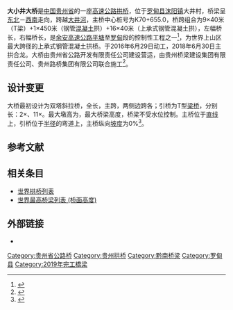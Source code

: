 {{noteTA
|G1=地名
|1=zh-hans:斜拉桥;zh-hk:斜拉橋;zh-tw:斜張橋;}}
{{Infobox bridge
|image            = 
|image_size    = 270
|caption          = 
|bridge_name = 大小井大桥
|native_name  = 
|native_name_lang= 
|official_name = 
|other_name   = 
|locale             = {{CHN}}[[贵州省|贵州省]][[罗甸县|罗甸县]][[沫阳镇|沫阳镇]]
|carries            = {{China Expwy Name|S62|P=Guizhou}}
|crosses           = [[大井河|大井河]]
|owner            = 
|maint             = 
|designer        = 
|engineering   = 
|architect        = 
|material         = 
|design            = [[拱桥|拱桥]]
|mainspan       = {{convert|450|m|0}}
|spans             = 
|length            = 左幅：{{convert|1501|m|0}}<br>右幅：{{convert|1486|m|0}}
|width             = 
|height            = 
|below             = 
|coordinates    = {{Coord|25.554630|106.865367|type:landmark_region:CN|display=inline,title}}
|builder           = 
|fabricator       =
|begin             = 2016年6月29日
|complete       = 2019年6月
|open              = 
|cost                = 
|traffic             = 
|toll                 = 
|preceded       = 
|followed        = 
|extra              = {{Location map | China Guizhou | label= | label_size= | alt= | position= | background= | lat=25.554630 | long=106.865367 | mark=AB-Brücke.svg | marksize=10 | float=center | width= | caption=大小井大桥在贵州的位置}}
}}
'''大小井大桥'''是[[中国|中国]][[贵州省|贵州省]]的一座[[高速公路|高速公路]][[拱桥|拱桥]]，位于[[罗甸县|罗甸县]][[沫阳镇|沫阳镇]]大井村，桥梁呈[[东北|东北]]－[[西南|西南]]走向，跨越[[大井河|大井河]]，主桥中心桩号为K70+655.0，桥跨组合为9×40米（T梁）+1×450米（钢管[[混凝土|混凝土]]拱）+16×40米（上承式钢管混凝土拱），左幅桥长{{convert|1501|m|0}}，右幅桥长{{convert|1486|m|0}}，是[[余安高速公路|余安高速公路]][[平塘|平塘]]至[[罗甸|罗甸]]段的控制性工程之一<ref>{{cite web| url=https://bidnews.cn/news/zhaobiao-501291.html| title=贵州省余庆至安龙高速公路平塘至罗甸段平塘特大桥、大小井特大桥工程代建招标公告| publisher=全国招标信息网| date=2016-03-14| author=| accessdate=2019-11-08| archive-date=2019-11-08| archive-url=https://web.archive.org/web/20191108134932/https://bidnews.cn/news/zhaobiao-501291.html| dead-url=no}}</ref>，为世界上山区最大跨径的上承式钢管混凝土拱桥。于2016年6月29日动工，2018年6月30日主拱合龙。大桥由贵州省公路开发有限责任公司建设营运，由贵州桥梁建设集团有限责任公司、贵州路桥集团有限公司联合施工<ref>{{cite web |author1=李坚 |title=贵州桥，再刷世界纪录 |url=http://www.gywb.cn/content/2019-05/17/content_6116685.htm |publisher=贵州网 |date=2019-05-17 |accessdate=2019-11-08 |archive-date=2019-11-08 |archive-url=https://web.archive.org/web/20191108134931/http://www.gywb.cn/content/2019-05/17/content_6116685.htm |dead-url=no }}</ref>。

== 设计变更 ==
大桥最初设计为双塔斜拉桥，全长{{convert|1350|m|0}}，主跨{{convert|450|m|0}}，两侧边跨各{{convert|180|m|0}}；引桥为T型[[梁桥|梁桥]]，分别长：2×{{convert|40|m|0}}、11×{{convert|40|m|0}}。最大墩高为{{convert|138.85|m|0}}，最大桥梁高度{{convert|215.6|m|0}}，桥梁不受水位控制。主桥位于[[直线|直线]]上，引桥位于[[半径|半径]]{{convert|2500|m|0}}的弯道上，主桥纵向[[坡度|坡度]]为0%<ref>{{cite web | url=http://www.gzhjbh.gov.cn/images/hjpj/jsxmgl/jsxmslgs/2014/12/26/219c2979-e38d-48d4-8b8e-7a5f67af7f67.pdf | title=贵州省余庆至安龙高速公路平塘至罗甸段工程环境影响报告书 | publisher=贵州省环境保护厅 | date=2014-12-15 | author=贵州省交通科学研究院股份有限公司 | access-date=2015-11-17 | archive-url=https://web.archive.org/web/20160304085638/http://www.gzhjbh.gov.cn/images/hjpj/jsxmgl/jsxmslgs/2014/12/26/219c2979-e38d-48d4-8b8e-7a5f67af7f67.pdf | archive-date=2016-03-04 | dead-url=yes }}</ref>。

==参考文献==
{{reflist}}

==相关条目==
*[[世界拱桥列表|世界拱桥列表]]
*[[世界最高桥梁列表_(桥面高度)|世界最高桥梁列表 (桥面高度)]]

==外部链接==
* {{YouTube|PoJjAyge0MM|Daxiaojing Bridge20180417大小井特大桥}}

[[Category:贵州省公路桥|Category:贵州省公路桥]]
[[Category:贵州拱桥|Category:贵州拱桥]]
[[Category:黔南桥梁|Category:黔南桥梁]]
[[Category:罗甸县|Category:罗甸县]]
[[Category:2019年完工橋梁|Category:2019年完工橋梁]]